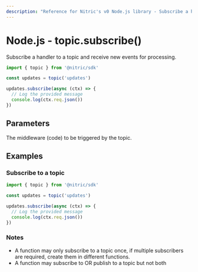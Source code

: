 ```yaml
---
description: "Reference for Nitric's v0 Node.js library - Subscribe a handler to a topic and receive new events for processing."
---
```


# Node.js - topic.subscribe()

Subscribe a handler to a topic and receive new events for processing.

```javascript
import { topic } from '@nitric/sdk'

const updates = topic('updates')

updates.subscribe(async (ctx) => {
  // Log the provided message
  console.log(ctx.req.json())
})
```

## Parameters

<Properties>
  <Property
    name="middleware"
    required
    type="EventMiddleware or EventMiddleware[]"
  >
    The middleware (code) to be triggered by the topic.
  </Property>
</Properties>

## Examples

### Subscribe to a topic

```javascript
import { topic } from '@nitric/sdk'

const updates = topic('updates')

updates.subscribe(async (ctx) => {
  // Log the provided message
  console.log(ctx.req.json())
})
```

### Notes

- A function may only subscribe to a topic once, if multiple subscribers are required, create them in different functions.
- A function may subscribe to OR publish to a topic but not both

